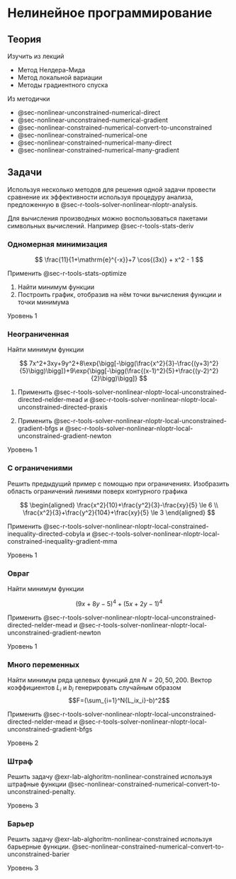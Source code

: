 # Нелинейное программирование {#sec-lab-alghorithm-nonlinear}

## Теория

Изучить из лекций

-   Метод Нелдера-Мида
-   Метод локальной вариации
-   Методы градиентного спуска

Из методички

-   @sec-nonlinear-unconstrained-numerical-direct
-   @sec-nonlinear-unconstrained-numerical-gradient
-   @sec-nonlinear-constrained-numerical-convert-to-unconstrained
-   @sec-nonlinear-constrained-numerical-one
-   @sec-nonlinear-constrained-numerical-many-direct
-   @sec-nonlinear-constrained-numerical-many-gradient

## Задачи

Используя несколько методов для решения одной задачи провести сравнение их эффективности используя процедуру анализа, предложенную в @sec-r-tools-solver-nonlinear-nloptr-analysis.

::: callout-tip
Для вычисления производных можно воспользоваться пакетами символьных вычислений. Например @sec-r-tools-stats-deriv
:::


:::: {#exr-lab-alghoritm-nonlinear-one-dim}
### Одномерная минимизация

$$
\frac{11}{1+\mathrm{e}^{-x}}+7 \cos{(3x)} + x^2 - 1
$$

Применить @sec-r-tools-stats-optimize

1.  Найти минимум функции
2.  Построить график, отобразив на нём точки вычисления функции и точки минимума

::: {.callout-note appearance="minimal"}
Уровень 1
:::
::::

:::: {#exr-lab-alghoritm-nonlinear-unconstrained}
### Неограниченная

Найти минимум функции

$$
7x^2+3xy+9y^2+8\exp{\bigg[-\bigg(\frac{x^2}{3}-\frac{(y+3)^2}{5}\bigg)\bigg]}+9\exp{\bigg[-\bigg(\frac{(x-1)^2}{5}+\frac{(y-2)^2}{2}\bigg)\bigg]}
$$

1.  Применить @sec-r-tools-solver-nonlinear-nloptr-local-unconstrained-directed-nelder-mead и @sec-r-tools-solver-nonlinear-nloptr-local-unconstrained-directed-praxis

2.  Применить @sec-r-tools-solver-nonlinear-nloptr-local-unconstrained-gradient-bfgs и @sec-r-tools-solver-nonlinear-nloptr-local-unconstrained-gradient-newton

::: {.callout-note appearance="minimal"}
Уровень 1
:::
::::

:::: {#exr-lab-alghoritm-nonlinear-constrained}
### С ограничениями

Решить предыдущий пример с помощью при ограничениях. Изобразить область ограничений линиями поверх контурного графика

$$
\begin{aligned}
\frac{x^2}{10}+\frac{y^2}{3}-\frac{xy}{5} \le 6 \\
\frac{x^2}{3}+\frac{y^2}{104}+\frac{xy}{5} \le 3
\end{aligned}
$$

Применить @sec-r-tools-solver-nonlinear-nloptr-local-constrained-inequality-directed-cobyla и @sec-r-tools-solver-nonlinear-nloptr-local-constrained-inequality-gradient-mma

::: {.callout-note appearance="minimal"}
Уровень 1
:::
::::

:::: {#exr-lab-alghoritm-nonlinear-ravine}
### Овраг

Найти минимум функции

$$
(9x+8y-5)^4 + (5x+2y-1)^4
$$

Применить @sec-r-tools-solver-nonlinear-nloptr-local-unconstrained-directed-nelder-mead и @sec-r-tools-solver-nonlinear-nloptr-local-unconstrained-gradient-newton

::: {.callout-note appearance="minimal"}
Уровень 1
:::
::::

:::: {#exr-lab-alghoritm-nonlinear-high-order}
### Много переменных

Найти минимум ряда целевых функций для $N=20,50,200$. Вектор коэффициентов $L_i$ и $b_i$ генерировать случайным образом\
$$F=(\sum_{i=1}^N{L_ix_i}-b)^2$$

Применить @sec-r-tools-solver-nonlinear-nloptr-local-unconstrained-directed-nelder-mead и @sec-r-tools-solver-nonlinear-nloptr-local-unconstrained-gradient-bfgs

::: {.callout-note appearance="minimal"}
Уровень 2
:::
::::

:::: {#exr-lab-alghoritm-nonlinear-penalty}
### Штраф

Решить задачу @exr-lab-alghoritm-nonlinear-constrained используя штрафные функции @sec-nonlinear-constrained-numerical-convert-to-unconstrained-penalty.

::: {.callout-note appearance="minimal"}
Уровень 3
:::
::::

:::: {#exr-lab-alghoritm-nonlinear-barier}
### Барьер

Решить задачу @exr-lab-alghoritm-nonlinear-constrained используя барьерные функции. @sec-nonlinear-constrained-numerical-convert-to-unconstrained-barier

::: {.callout-note appearance="minimal"}
Уровень 3
:::
::::
